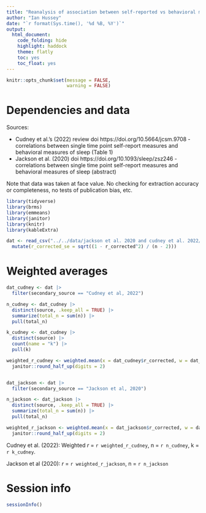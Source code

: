 ```yaml
---
title: "Reanalysis of association between self-reported vs behavioral measures of sleep quality and duration"
author: "Ian Hussey"
date: "`r format(Sys.time(), '%d %B, %Y')`"
output:
  html_document:
    code_folding: hide
    highlight: haddock
    theme: flatly
    toc: yes
    toc_float: yes
---
```


```r

knitr::opts_chunk$set(message = FALSE,
                      warning = FALSE)

```

# Dependencies and data

Sources:

- Cudney et al.'s (2022) review doi https://doi.org/10.5664/jcsm.9708 - correlations between single time point self-report measures and behavioral measures of sleep (Table 1)
- Jackson et al. (2020) doi https://doi.org/10.1093/sleep/zsz246 - correlations between single time point self-report measures and behavioral measures of sleep (abstract)

Note that data was taken at face value. No checking for extraction accuracy or completeness, no tests of publication bias, etc. 
 
```r

library(tidyverse)
library(brms)
library(emmeans)
library(janitor)
library(knitr)
library(kableExtra)

dat <- read_csv("../../data/jackson et al. 2020 and cudney et al. 2022/jackson_cudney.csv") |>
  mutate(r_corrected_se = sqrt((1 - r_corrected^2) / (n - 2)))

```

# Weighted averages

```r

dat_cudney <- dat |>
  filter(secondary_source == "Cudney et al, 2022")

n_cudney <- dat_cudney |>
  distinct(source, .keep_all = TRUE) |>
  summarize(total_n = sum(n)) |>
  pull(total_n)

k_cudney <- dat_cudney |>
  distinct(source) |>
  count(name = "k") |>
  pull(k)

weighted_r_cudney <- weighted.mean(x = dat_cudney$r_corrected, w = dat_cudney$n) |>
  janitor::round_half_up(digits = 2)


dat_jackson <- dat |>
  filter(secondary_source == "Jackson et al, 2020")

n_jackson <- dat_jackson |>
  distinct(source, .keep_all = TRUE) |>
  summarize(total_n = sum(n)) |>
  pull(total_n)

weighted_r_jackson <- weighted.mean(x = dat_jackson$r_corrected, w = dat_jackson$n) |>
  janitor::round_half_up(digits = 2)

```

Cudney et al. (2022): Weighted *r* = `r weighted_r_cudney`, n = `r n_cudney`, k = `r k_cudney`.

Jackson et al (2020): *r* = `r weighted_r_jackson`, n = `r n_jackson`

# Session info

```r

sessionInfo()

```



